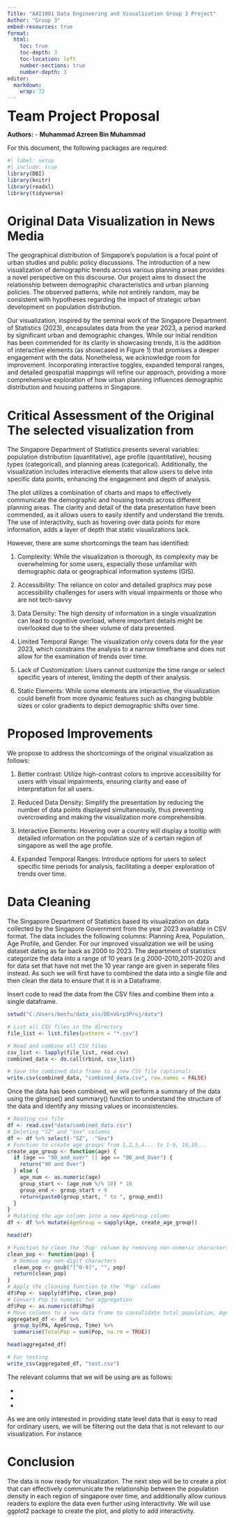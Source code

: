 ```yaml
---
Title: "AAI1001 Data Engineering and Visualization Group 3 Project"
Author: "Group 3"
embed-resources: true
format:
  html:
    toc: true
    toc-depth: 3
    toc-location: left
    number-sections: true
    number-depth: 3
editor: 
  markdown: 
    wrap: 72
---
```


<font size="6"> **Team Project Proposal** </font>

**Authors:** - **Muhammad Azreen Bin Muhammad**

For this document, the following packages are required:

```r
#| label: setup 
#| include: true
library(DBI)
library(knitr)
library(readxl)
library(tidyverse)

```

# Original Data Visualization in News Media

The geographical distribution of Singapore's population is a focal point
of urban studies and public policy discussions. The introduction of a
new visualization of demographic trends across various planning areas
provides a novel perspective on this discourse. Our project aims to
dissect the relationship between demographic characteristics and urban
planning policies. The observed patterns, while not entirely random, may
be consistent with hypotheses regarding the impact of strategic urban
development on population distribution.

Our visualization, inspired by the seminal work of the Singapore
Department of Statistics (2023), encapsulates data from the year 2023, a
period marked by significant urban and demographic changes. While our
initial rendition has been commended for its clarity in showcasing
trends, it is the addition of interactive elements (as showcased in
Figure 1) that promises a deeper engagement with the data. Nonetheless,
we acknowledge room for improvement. Incorporating interactive toggles,
expanded temporal ranges, and detailed geospatial mappings will refine
our approach, providing a more comprehensive exploration of how urban
planning influences demographic distribution and housing patterns in
Singapore.

# Critical Assessment of the Original The selected visualization from
The Singapore Department of Statistics presents several variables:
population distribution (quantitative), age profile (quantitative),
housing types (categorical), and planning areas (categorical).
Additionally, the visualization includes interactive elements that allow
users to delve into specific data points, enhancing the engagement and
depth of analysis.

The plot utilizes a combination of charts and maps to effectively
communicate the demographic and housing trends across different planning
areas. The clarity and detail of the data presentation have been
commended, as it allows users to easily identify and understand the
trends. The use of interactivity, such as hovering over data points for
more information, adds a layer of depth that static visualizations lack.

However, there are some shortcomings the team has identified:

1.  Complexity: While the visualization is thorough, its complexity may
    be overwhelming for some users, especially those unfamiliar with
    demographic data or geographical information systems (GIS).

2.  Accessibility: The reliance on color and detailed graphics may pose
    accessibility challenges for users with visual impairments or those
    who are not tech-savvy

3.  Data Density: The high density of information in a single
    visualization can lead to cognitive overload, where important
    details might be overlooked due to the sheer volume of data
    presented.

4.  Limited Temporal Range: The visualization only covers data for the
    year 2023, which constrains the analysis to a narrow timeframe and
    does not allow for the examination of trends over time.

5.  Lack of Customization: Users cannot customize the time range or select specific years of
    interest, limiting the depth of their analysis.

6.  Static Elements: While some elements are interactive, the visualization could benefit
    from more dynamic features such as changing bubble sizes or color
    gradients to depict demographic shifts over time.

# Proposed Improvements

We propose to address the shortcomings of the original visualization as
follows:

1.  Better contrast: Utilize high-contrast colors to improve accessibility for users with visual impairments, ensuring clarity and ease of interpretation for all users.

2.  Reduced Data Density: Simplify the presentation by reducing the number of data points displayed simultaneously, thus preventing overcrowding and making the visualization more comprehensible.

3.  Interactive Elements: Hovering over a country will display a tooltip with detailed information on the population size of a certain region of singapore as well the age profile.

4.  Expanded Temporal Ranges: Introduce options for users to select specific time periods for analysis, facilitating a deeper exploration of trends over time.

# Data Cleaning

The Singapore Department of Statistics based its visualization on data collected by the Singapore Government from the year 2023 available in CSV format. The data includes the following columns: Planning Area, Population, Age Profile, and Gender. For our improved visualization we will be using dataset dating as far back as 2000 to 2023. The department of statistics categorize the data into a range of 10 years (e.g 2000-2010,2011-2020) and for data set that have not met the 10 year range are given in seperate files instead. As such we will first have to combined the data into a single file and then clean the data to ensure that it is in a Dataframe.

Insert code to read the data from the CSV files and combine them into a single dataframe.

```r
setwd("C:/Users/benfu/data_vis/DEnVGrp3Proj/data")

# List all CSV files in the directory
file_list <- list.files(pattern = "*.csv")

# Read and combine all CSV files
csv_list <- lapply(file_list, read.csv)
combined_data <- do.call(rbind, csv_list)

# Save the combined data frame to a new CSV file (optional)
write.csv(combined_data, "combined_data.csv", row.names = FALSE)


```

Once the data has been combined, we will perform a summary of the data using the glimpse() and summary() function to understand the structure of the data and identify any missing values or inconsistencies.

```r
# Reading csv file
df <- read.csv("data/combined_data.csv")
# Deleting "SZ" and "Sex" columns
df <- df %>% select(-"SZ", -"Sex")
# Function to create age groups from 1,2,3,4... to 1-9, 10,19...
create_age_group <- function(age) {
  if (age == "90_and_over" || age == "90_and_Over") {
    return("90 and Over")
  } else {
    age_num <- as.numeric(age)
    group_start <- (age_num %/% 10) * 10
    group_end <- group_start + 9
    return(paste0(group_start, " to ", group_end))
  }
}
# Mutating the age column into a new AgeGroup column
df <- df %>% mutate(AgeGroup = sapply(Age, create_age_group))

head(df)

```
```r
# Function to clean the 'Pop' column by removing non-numeric characters
clean_pop <- function(pop) {
  # Remove any non-digit characters
  clean_pop <- gsub("[^0-9]", "", pop)
  return(clean_pop)
}
# Apply the cleaning function to the 'Pop' column
df$Pop <- sapply(df$Pop, clean_pop)
# Convert Pop to numeric for aggregation
df$Pop <- as.numeric(df$Pop)
# Move columns to a new data frame to consolidate total population, Age Group and Time
aggregated_df <- df %>%
  group_by(PA, AgeGroup, Time) %>%
  summarise(TotalPop = sum(Pop, na.rm = TRUE))

head(aggregated_df)
```
```r
# For testing
write_csv(aggregated_df, "test.csv")
```

The relevant columns that we will be using are as follows:

-
-
-

As we are only interested in providing state level data that is easy to read for ordinary users, we will be filtering out the data that is not relevant to our visualization. For instance


# Conclusion

The data is now ready for visualization. The next step will be to create a plot that can effectively communicate the relationship between the population density in each region of singapore over time, and additionally allow curious readers to explore the data even further using interactivity. We will use ggplot2 package to create the plot, and plotly to add interactivity. 

